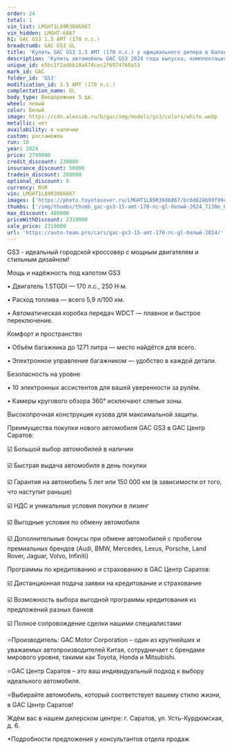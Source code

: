 ```yaml
---
order: 24
total: 1
vin_list: LMGHT1L89R3086867
vin_hidden: LMGHT-6867
h1: GAC GS3 1.5 AMT (170 л.с.)
breadcrumb: GAC GS3 GL
title: 'Купить GAC GS3 1.5 AMT (170 л.с.) у официального дилера в Балаково'
description: 'Купить автомобиль GAC GS3 2024 года выпуска, комплектация GL, цвет - Белый, двигатель - 1.5 AMT (170 л.с.) у официального дилера в г. Балаково. Стоимость данного автомобиля GAC GS3 – 2319000'
unique_id: e5bc1f2ad6b18a474cec2f6974760a53
mark_id: GAC
folder_id: 'GS3'
modification_id: 1.5 AMT (170 л.с.)
complectation_name: GL
body_type: Внедорожник 5 дв.
wheel: левый
color: Белый
image: https://cdn.alexsab.ru/b/gac/img/models/gs3/colors/white.webp
metallic: нет
availability: в наличии
custom: растаможен
run: 10
year: 2024
price: 2799000
credit_discount: 230000
insurance_discount: 50000
tradein_discount: 200000
optional_discount: 0
currency: RUR
vin: LMGHT1L89R3086867
images: ['https://photo.toyotasever.ru/LMGHT1L89R3086867/bc6d624b99f99c263845c2fd8ce7130e.jpeg', 'https://photo.toyotasever.ru/LMGHT1L89R3086867/0004181370615464249c7146281e5376.jpeg', 'https://photo.toyotasever.ru/LMGHT1L89R3086867/2f46ee1257fdeedef007e7846ff79bfd.jpeg', 'https://photo.toyotasever.ru/LMGHT1L89R3086867/961cf4460ed49e4c286734fb0b41df71.jpeg', 'https://photo.toyotasever.ru/LMGHT1L89R3086867/34980cbd6858ad41882621b2ba576ad4.jpeg', 'https://photo.toyotasever.ru/LMGHT1L89R3086867/893ce7a0c924b9b6f353484858599b8d.jpeg', 'https://photo.toyotasever.ru/LMGHT1L89R3086867/77ba60fc6246de514b54be687bca1280.jpeg', 'https://photo.toyotasever.ru/LMGHT1L89R3086867/37a3c0c6317b67d10f830541c7b49ed3.jpeg', 'https://photo.toyotasever.ru/LMGHT1L89R3086867/f76e51ae1abcec8b7274103d6131e7d9.jpeg', 'https://photo.toyotasever.ru/LMGHT1L89R3086867/b09f47c33dca6e78943b4c30d2f89740.jpeg', 'https://photo.toyotasever.ru/LMGHT1L89R3086867/0d42c99c63c648f328a265464acb7c2a.jpeg', 'https://photo.toyotasever.ru/LMGHT1L89R3086867/3d368ce10ce19eb412fc4a02a26a8590.jpeg', 'https://photo.toyotasever.ru/LMGHT1L89R3086867/2d70105dc3296d025c03d45d397b4c0d.jpeg', 'https://photo.toyotasever.ru/LMGHT1L89R3086867/f04d29d523b6835d19ce0189a065580d.jpeg', 'https://photo.toyotasever.ru/LMGHT1L89R3086867/5a706c41c8121c51288ad0a3dbd5f803.jpeg', 'https://photo.toyotasever.ru/LMGHT1L89R3086867/9a844911834f6fa3b7582588cfc17abd.jpeg', 'https://photo.toyotasever.ru/LMGHT1L89R3086867/9912bc35ab4fcbc18ede2d74e0bcbdcc.jpeg', 'https://photo.toyotasever.ru/LMGHT1L89R3086867/3ec5b474ac89b0e68fe0e4872c3a2b26.jpeg', 'https://photo.toyotasever.ru/LMGHT1L89R3086867/b35014661b1287f6e859f4d2201eefd2.jpeg', 'https://photo.toyotasever.ru/LMGHT1L89R3086867/bf2c97255555dd469c4760482694f5b8.jpeg', 'https://photo.toyotasever.ru/LMGHT1L89R3086867/2c4ee26456d07b69ee29c6255004d725.jpeg', 'https://photo.toyotasever.ru/LMGHT1L89R3086867/e2bc95e5ff9fc974b50860abe155b8da.jpeg', 'https://photo.toyotasever.ru/LMGHT1L89R3086867/8a5204d62c008e32b855ddbf9448a523.jpeg', 'https://photo.toyotasever.ru/LMGHT1L89R3086867/f92ee92a95c239a2513fcca2753e5472.jpeg', 'https://photo.toyotasever.ru/LMGHT1L89R3086867/37fe4082d86802e8d1ffa449009d309c.jpeg']
thumbs: ['/img/thumbs/thumb_gac-gs3-15-amt-170-лс-gl-белый-2024_7130e_0.webp', '/img/thumbs/thumb_gac-gs3-15-amt-170-лс-gl-белый-2024_e5376_1.webp', '/img/thumbs/thumb_gac-gs3-15-amt-170-лс-gl-белый-2024_79bfd_2.webp', '/img/thumbs/thumb_gac-gs3-15-amt-170-лс-gl-белый-2024_1df71_3.webp', '/img/thumbs/thumb_gac-gs3-15-amt-170-лс-gl-белый-2024_76ad4_4.webp']
max_discount: 480000
priceWithDiscount: 2319000
sale_price: 2319000
url: 'https://auto-team.pro/cars/gac-gs3-15-amt-170-лс-gl-белый-2024/'
---
```

<p>
 GS3 - идеальный городской кроссовер с мощным двигателем и стильным дизайном!
</p>
<p>
</p>
<p>
 Мощь и надёжность под капотом GS3
</p>
<p>
</p>
<p>
 • Двигатель 1.5TGDI — 170 л.с., 250 Н·м.
</p>
<p>
 • Расход топлива — всего 5,9 л/100 км.
</p>
<p>
 • Автоматическая коробка передач WDCT — плавное и быстрое переключение.
</p>
<p>
</p>
<p>
 Комфорт и пространство
</p>
<p>
</p>
<p>
 • Объём багажника до 1271 литра — место найдётся для всего.
</p>
<p>
 • Электронное управление багажником — удобство в каждой детали.
</p>
<p>
</p>
<p>
 Безопасность на уровне
</p>
<p>
</p>
<p>
 • 10 электронных ассистентов для вашей уверенности за рулём.
</p>
<p>
 • Камеры кругового обзора 360° исключают слепые зоны.
</p>
<p>
 Высокопрочная конструкция кузова для максимальной защиты.
</p>
<p>
</p>
<p>
 Преимущества покупки нового автомобиля GAC GS3 в GАС Центр Саратов:
</p>
<p>
 ☑️ Большой выбор автомобилей в наличии
</p>
<p>
 ☑️ Быстрая выдача автомобиля в день покупки
</p>
<p>
 ☑️ Гарантия на автомобиль 5 лет или 150 000 км (в зависимости от того, что наступит раньше)
</p>
<p>
 ☑️ НДС и уникальные условия покупки в лизинг
</p>
<p>
 ☑️ Выгодные условия по обмену автомобиля
</p>
<p>
 ☑️ Дополнительные бонусы при обмене автомобилей с пробегом премиальных брендов (Audi, BMW, Mercedes, Lexus, Porsche, Land Rover, Jaguar, Volvo, Infiniti)
</p>
<p>
</p>
<p>
 Программы по кредитованию и страхованию в GАС Центр Саратов:
</p>
<p>
 ☑️ Дистанционная подача заявки на кредитование и страхование
</p>
<p>
 ☑️ Возможность выбора выгодной программы кредитования из предложений разных банков
</p>
<p>
 ☑️ Полное сопровождение сделки нашими специалистами
</p>
<p>
</p>
<p>
 ⭐️Производитель: GAC Motor Corporation – один из крупнейших и уважаемых автопроизводителей Китая, сотрудничает с брендами мирового уровня, такими как Toyota, Honda и Mitsubishi.
</p>
<p>
 ⭐️GАС Центр Саратов – это ваш индивидуальный подход к выбору идеального автомобиля.
</p>
<p>
 ⭐️Выбирайте автомобиль, который соответствует вашему стилю жизни, в GАС Центр Саратов!
</p>
<p>
</p>
<p>
 Ждём вас в нашем дилерском центре: г. Саратов, ул. Усть-Курдюмская, д. 6.
</p>
<p>
</p>
<p>
 *Подробности предложения у консультантов отдела продаж
</p>
